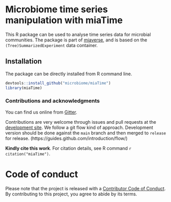 # Microbiome time series manipulation with miaTime

This R package can be used to analyse time series data for microbial
communities. The package is part of [miaverse](microbiome.github.io), 
and is based on the `(Tree)SummarizedExperiment` data container.

## Installation
 
The package can be directly installed from R command line.

```R
devtools::install_github("microbiome/miaTime")
library(miaTime)
```

### Contributions and acknowledgments

You can find us online from [Gitter](https://gitter.im/microbiome/miaverse).

Contributions are very welcome through issues and pull requests at the
[development site](https://github.com/microbiome/miaTime). We follow a git
flow kind of approach. Development version should be done against the
`main` branch and then merged to `release` for release.
(https://guides.github.com/introduction/flow/)

**Kindly cite this work**. For citation details, see R command
  `r citation("miaTime")`.

# Code of conduct

Please note that the project is released with a [Contributor Code of Conduct](https://contributor-covenant.org/version/2/0/CODE_OF_CONDUCT.html).
By contributing to this project, you agree to abide by its terms.
